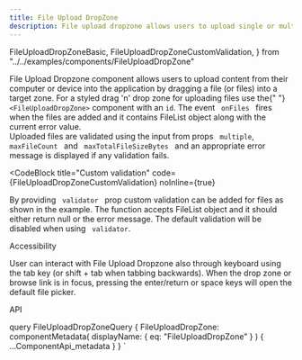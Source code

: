 ```yaml
---
title: File Upload DropZone
description: File upload dropzone allows users to upload single or multiple files to the application by dragging and dropping.
---
```


  FileUploadDropZoneBasic,
  FileUploadDropZoneCustomValidation,
} from "../../examples/components/FileUploadDropZone"

<Overview>
  File Upload Dropzone component allows users to upload content from their
  computer or device into the application by dragging a file (or files) into a
  target zone.
</Overview>

<CodeBlock title="Example" code={FileUploadDropZoneBasic} noInline={true}>
  For a styled drag 'n' drop zone for uploading files use the{" "}
  <code>&lt;FileUploadDropZone&gt;</code> component with an <code>id</code>. The
  event <code> onFiles </code> fires when the files are added and it contains
  FileList object along with the current error value.
  <br />
  Uploaded files are validated using the input from props <code> multiple</code>,
  <code> maxFileCount </code> and <code> maxTotalFileSizeBytes </code> and an appropriate
  error message is displayed if any validation fails.
</CodeBlock>

<CodeBlock
  title="Custom validation"
  code={FileUploadDropZoneCustomValidation}
  noInline={true}
>
  By providing <code> validator </code> prop custom validation can be added for
  files as shown in the example. The function accepts FileList object and it
  should either return null or the error message. The default validation will be
  disabled when using <code> validator</code>.
</CodeBlock>

<LinkedHeading h="2" className="h1" id="file-upload-zone-accessibility">
  Accessibility
</LinkedHeading>
<p>
  User can interact with File Upload Dropzone also through keyboard using the
  tab key (or shift + tab when tabbing backwards). When the drop zone or browse
  link is in focus, pressing the enter/return or space keys will open the
  default file picker.
</p>

<LinkedHeading h="2" className="h1" id="file-upload-zone-api">
  API
</LinkedHeading>
<ComponentApi metadata={props.data.FileUploadDropZone} />

  query FileUploadDropZoneQuery {
    FileUploadDropZone: componentMetadata(
      displayName: { eq: "FileUploadDropZone" }
    ) {
      ...ComponentApi_metadata
    }
  }
`

